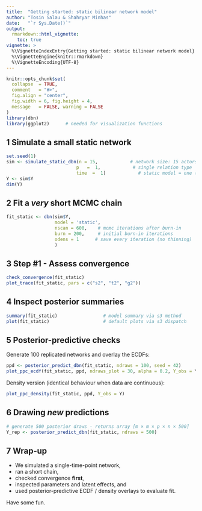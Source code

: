 ```yaml
---
title:  "Getting started: static bilinear network model"
author: "Tosin Salau & Shahryar Minhas"
date:   "`r Sys.Date()`"
output:
  rmarkdown::html_vignette:
    toc: true
vignette: >
  %\VignetteIndexEntry{Getting started: static bilinear network model}
  %\VignetteEngine{knitr::rmarkdown}
  %\VignetteEncoding{UTF-8}
---
```


```r
knitr::opts_chunk$set(
  collapse  = TRUE,
  comment   = "#>",
  fig.align = "center",
  fig.width = 6, fig.height = 4,
  message   = FALSE, warning = FALSE
)
library(dbn)
library(ggplot2)      # needed for visualization functions
```

## 1  Simulate a small static network

```r
set.seed(1)
sim <- simulate_static_dbn(n = 15,            # network size: 15 actors
                          p   =  1,            # single relation type
                          time  =  1)            # static model = one time period
Y <- sim$Y
dim(Y)
```

## 2  Fit a *very* short MCMC chain

```r
fit_static <- dbn(sim$Y,
                  model = 'static',
                  nscan = 600,    # mcmc iterations after burn-in
                  burn = 200,     # initial burn-in iterations
                  odens = 1      # save every iteration (no thinning)
                  )
```

## 3  Step #1 - Assess convergence

```r
check_convergence(fit_static)
plot_trace(fit_static, pars = c("s2", "t2", "g2"))
```

## 4  Inspect posterior summaries

```r
summary(fit_static)                 # model summary via s3 method
plot(fit_static)                    # default plots via s3 dispatch
```

## 5  Posterior-predictive checks

Generate 100 replicated networks and overlay the ECDFs:

```r
ppd <- posterior_predict_dbn(fit_static, ndraws = 100, seed = 42)
plot_ppc_ecdf(fit_static, ppd, ndraws_plot = 30, alpha = 0.2, Y_obs = Y)
```

Density version (identical behaviour when data are continuous):

```r
plot_ppc_density(fit_static, ppd, Y_obs = Y)
```

## 6  Drawing *new* predictions

```r
# generate 500 posterior draws - returns array [m × m × p × n × 500]
Y_rep <- posterior_predict_dbn(fit_static, ndraws = 500)
```

## 7  Wrap-up

* We simulated a single-time-point network,
* ran a short chain,
* checked convergence **first**,
* inspected parameters and latent effects, and
* used posterior-predictive ECDF / density overlays to evaluate fit.

Have some fun.